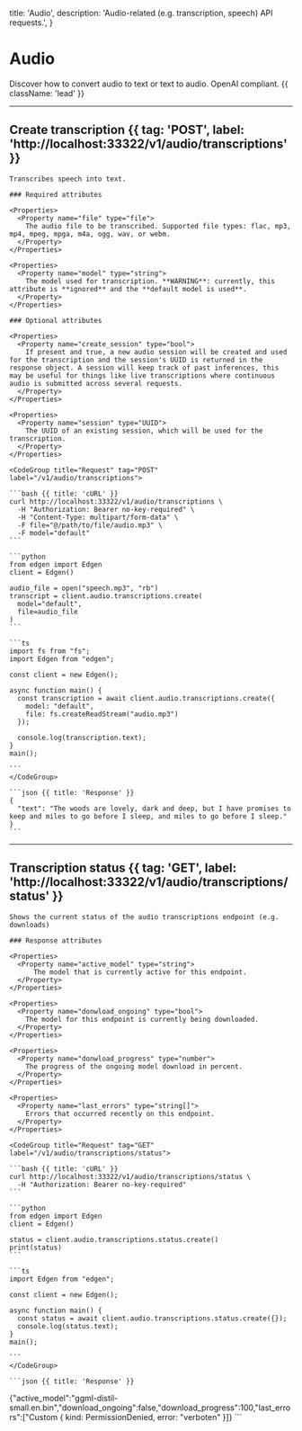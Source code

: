   title: 'Audio',
  description: 'Audio-related (e.g. transcription, speech) API requests.',
}

# Audio

Discover how to convert audio to text or text to audio. OpenAI compliant. {{ className: 'lead' }}

---

## Create transcription {{ tag: 'POST', label: 'http://localhost:33322/v1/audio/transcriptions' }}

<Row>
  <Col>

    Transcribes speech into text.

    ### Required attributes

    <Properties>
      <Property name="file" type="file">
        The audio file to be transcribed. Supported file types: flac, mp3, mp4, mpeg, mpga, m4a, ogg, wav, or webm.
      </Property>
    </Properties>

    <Properties>
      <Property name="model" type="string">
        The model used for transcription. **WARNING**: currently, this attribute is **ignored** and the **default model is used**.
      </Property>
    </Properties>

    ### Optional attributes

    <Properties>
      <Property name="create_session" type="bool">
        If present and true, a new audio session will be created and used for the transcription and the session's UUID is returned in the response object. A session will keep track of past inferences, this may be useful for things like live transcriptions where continuous audio is submitted across several requests.
      </Property>
    </Properties>

    <Properties>
      <Property name="session" type="UUID">
        The UUID of an existing session, which will be used for the transcription.
      </Property>
    </Properties>


  </Col>
  <Col sticky>

    <CodeGroup title="Request" tag="POST" label="/v1/audio/transcriptions">

    ```bash {{ title: 'cURL' }}
    curl http://localhost:33322/v1/audio/transcriptions \
      -H "Authorization: Bearer no-key-required" \
      -H "Content-Type: multipart/form-data" \
      -F file="@/path/to/file/audio.mp3" \
      -F model="default"
    ```

    ```python
    from edgen import Edgen
    client = Edgen()

    audio_file = open("speech.mp3", "rb")
    transcript = client.audio.transcriptions.create(
      model="default",
      file=audio_file
    )
    ```

    ```ts
    import fs from "fs";
    import Edgen from "edgen";

    const client = new Edgen();

    async function main() {
      const transcription = await client.audio.transcriptions.create({
        model: "default",
        file: fs.createReadStream("audio.mp3")
      });

      console.log(transcription.text);
    }
    main();

    ```
    </CodeGroup>

    ```json {{ title: 'Response' }}
    {
      "text": "The woods are lovely, dark and deep, but I have promises to keep and miles to go before I sleep, and miles to go before I sleep."
    }
    ```

  </Col>
</Row>

---

## Transcription status {{ tag: 'GET', label: 'http://localhost:33322/v1/audio/transcriptions/status' }}

<Row>
  <Col>

    Shows the current status of the audio transcriptions endpoint (e.g. downloads)

    ### Response attributes

    <Properties>
      <Property name="active_model" type="string">
          The model that is currently active for this endpoint.
      </Property>
    </Properties>

    <Properties>
      <Property name="donwload_ongoing" type="bool">
        The model for this endpoint is currently being downloaded.
      </Property>
    </Properties>

    <Properties>
      <Property name="donwload_progress" type="number">
        The progress of the ongoing model download in percent.
      </Property>
    </Properties>

    <Properties>
      <Property name="last_errors" type="string[]">
        Errors that occurred recently on this endpoint.
      </Property>
    </Properties>


  </Col>
  <Col sticky>

    <CodeGroup title="Request" tag="GET" label="/v1/audio/transcriptions/status">

    ```bash {{ title: 'cURL' }}
    curl http://localhost:33322/v1/audio/transcriptions/status \
      -H "Authorization: Bearer no-key-required"
    ```

    ```python
    from edgen import Edgen
    client = Edgen()

    status = client.audio.transcriptions.status.create()
    print(status)
    ```

    ```ts
    import Edgen from "edgen";

    const client = new Edgen();

    async function main() {
      const status = await client.audio.transcriptions.status.create({});
      console.log(status.text);
    }
    main();

    ```
    </CodeGroup>

    ```json {{ title: 'Response' }}
   {"active_model":"ggml-distil-small.en.bin","download_ongoing":false,"download_progress":100,"last_errors":["Custom { kind: PermissionDenied, error: \"verboten\" }]}
    ```
  </Col>
</Row>
